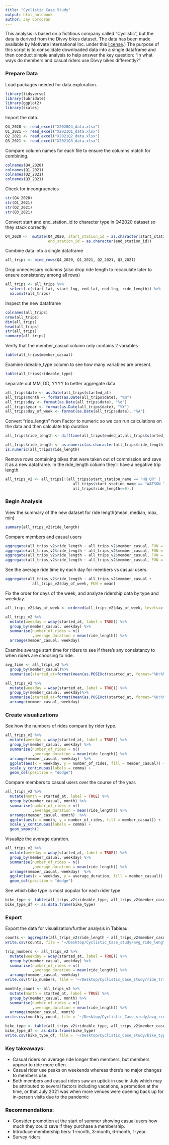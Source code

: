 ```yaml
---
title: "Cyclistic Case Study"
output: html_notebook
author: Jay Corcoran
---
```


This analysis is based on a fictitious company called "Cyclistic", but the data is derived from the Divvy bikes dataset. The data has been made available by Motivate International Inc. under this [license](http://www.divvybikes.com).) The purpose of this script is to consolidate downloaded data into a single dataframe and then conduct simple analysis to help answer the key question: “In what ways do members and casual riders use Divvy bikes differently?”

### Prepare Data

Load packages needed for data exploration.
```r
library(tidyverse)
library(lubridate)
library(ggplot2)
library(scales)
```

Import the data.
```r
Q4_2020 <- read_excel("X2020Q4_data.xlsx")
Q1_2021 <- read_excel("X2021Q1_data.xlsx")
Q2_2021 <- read_excel("X2021Q2_data.xlsx")
Q3_2021 <- read_excel("X2021Q3_data.xlsx")
```

Compare column names for each file to ensure the columns match for combining. 
```r
colnames(Q4_2020)
colnames(Q1_2021)
colnames(Q2_2021)
colnames(Q3_2021)
```

Check for incongruencies
```r
str(Q4_2020)
str(Q1_2021)
str(Q2_2021)
str(Q3_2021)
```

Convert start and end_station_id to character type in Q42020 dataset so they stack correctly
```r
Q4_2020 <-  mutate(Q4_2020, start_station_id = as.character(start_station_id),
                   end_station_id = as.character(end_station_id))
```

Combine data into a single dataframe
```r
all_trips <- bind_rows(Q4_2020, Q1_2021, Q2_2021, Q3_2021)
```

Drop unnecessary columns (also drop ride length to recaculate later to ensure consistency among all rows)
```r
all_trips <- all_trips %>%  
  select(-c(start_lat, start_lng, end_lat, end_lng, ride_length)) %>%
  na.omit(all_trips)
```

Inspect the new dataframe
```r
colnames(all_trips)
nrow(all_trips)
dim(all_trips)  
head(all_trips)  
str(all_trips)  
summary(all_trips)
```

Verify that the member_casual column only contains 2 variables
```r
table(all_trips$member_casual)
```

Examine rideable_type column to see how many variables are present.
```r
table(all_trips$rideable_type)
```

separate out MM, DD, YYYY to better aggregate data
```r
all_trips$date <- as.Date(all_trips$started_at)
all_trips$month <- format(as.Date(all_trips$date), "%m")
all_trips$day <- format(as.Date(all_trips$date), "%d")
all_trips$year <- format(as.Date(all_trips$date), "%Y")
all_trips$day_of_week <- format(as.Date(all_trips$date), "%A")
```

Convert "ride_length" from Factor to numeric so we can run calculations on the data and then calculate trip duration
```r
all_trips$ride_length <- difftime(all_trips$ended_at,all_trips$started_at)

all_trips$ride_length <- as.numeric(as.character(all_trips$ride_length))
is.numeric(all_trips$ride_length)

```

Remove rows containing bikes that were taken out of commission and save it as a new dataframe. In the ride_length column they'll have a negative trip length.
```r
all_trips_v2 <- all_trips[!(all_trips$start_station_name == "HQ QR" | 
                              all_trips$start_station_name == "WATSON TESTING - DIVVY" |
                              all_trips$ride_length<=0),]
```
### Begin Analysis
View the summary of the new dataset for ride length(mean, median, max, min)
```r
summary(all_trips_v2$ride_length)
```

Compare members and casual users
```r
aggregate(all_trips_v2$ride_length ~ all_trips_v2$member_casual, FUN = mean)
aggregate(all_trips_v2$ride_length ~ all_trips_v2$member_casual, FUN = median)
aggregate(all_trips_v2$ride_length ~ all_trips_v2$member_casual, FUN = max)
aggregate(all_trips_v2$ride_length ~ all_trips_v2$member_casual, FUN = min)
```

See the average ride time by each day for members vs casual users.
```r
aggregate(all_trips_v2$ride_length ~ all_trips_v2$member_casual +
            all_trips_v2$day_of_week, FUN = mean)
```

Fix the order for days of the week, and analyze ridership data by type and weekday.
```r
all_trips_v2$day_of_week <- ordered(all_trips_v2$day_of_week, levels=c("Sunday", "Monday", "Tuesday", "Wednesday", "Thursday", "Friday", "Saturday"))

all_trips_v2 %>% 
  mutate(weekday = wday(started_at, label = TRUE)) %>% 
  group_by(member_casual, weekday) %>%
  summarise(number_of_rides = n()	
            ,average_duration = mean(ride_length)) %>% 
  arrange(member_casual, weekday)	
```

Examine average start time for riders to see if there's any consistancy to when riders are choosing to ride.

```r
avg_time <- all_trips_v2 %>%
  group_by(member_casual)%>%
  summarise(started_at=format(mean(as.POSIXct(started_at, format="%H:%M:%S"),na.rm=T), format="%H:%M:%S"))

all_trips_v2 %>%
  mutate(weekday = wday(started_at, label = TRUE)) %>% 
  group_by(member_casual, weekday)%>%
  summarise(started_at=format(mean(as.POSIXct(started_at, format="%H:%M:%S"),na.rm=T), format="%H:%M:%S")) %>%
  arrange(member_casual, weekday)
```

### Create visualizations 

See how the numbers of rides compare by rider type.
```r
all_trips_v2 %>% 
  mutate(weekday = wday(started_at, label = TRUE)) %>% 
  group_by(member_casual, weekday) %>% 
  summarise(number_of_rides = n()
            ,average_duration = mean(ride_length)) %>% 
  arrange(member_casual, weekday)  %>% 
  ggplot(aes(x = weekday, y = number_of_rides, fill = member_casual)) +
  scale_y_continuous(labels = comma) +
  geom_col(position = "dodge")
```

Compare members to casual users over the course of the year.
```r
all_trips_v2 %>% 
  mutate(month = started_at, label = TRUE) %>%
  group_by(member_casual, month) %>% 
  summarise(number_of_rides = n()
            ,average_duration = mean(ride_length)) %>% 
  arrange(member_casual, month)  %>% 
  ggplot(aes(x = month, y = number_of_rides, fill = member_casual)) +
  scale_y_continuous(labels = comma) +
  geom_smooth()
```

Visualize the average duration.
```r
all_trips_v2 %>% 
  mutate(weekday = wday(started_at, label = TRUE)) %>% 
  group_by(member_casual, weekday) %>% 
  summarise(number_of_rides = n()
            ,average_duration = mean(ride_length)) %>% 
  arrange(member_casual, weekday)  %>% 
  ggplot(aes(x = weekday, y = average_duration, fill = member_casual)) +
  geom_col(position = "dodge")
```

See which bike type is most popular for each rider type.
```r
bike_type <- table(all_trips_v2$rideable_type, all_trips_v2$member_casual)
bike_type_df <- as.data.frame(bike_type)
```

### Export

Export the data for visualization/further analysis in Tableau.
```r
counts <- aggregate(all_trips_v2$ride_length ~ all_trips_v2$member_casual + all_trips_v2$day_of_week, FUN = mean)
write.csv(counts, file = '~/Desktop/Cyclistic_Case_study/avg_ride_length.csv')

trip_numbers <- all_trips_v2 %>% 
  mutate(weekday = wday(started_at, label = TRUE)) %>% 
  group_by(member_casual, weekday) %>% 
  summarise(number_of_rides = n()
            ,average_duration = mean(ride_length)) %>% 
  arrange(member_casual, weekday)
write.csv(trip_numbers, file = '~/Desktop/Cyclistic_Case_study/ride_trips.csv')

monthly_count <- all_trips_v2 %>% 
  mutate(month = started_at, label = TRUE) %>%
  group_by(member_casual, month) %>% 
  summarise(number_of_rides = n()
            ,average_duration = mean(ride_length)) %>% 
  arrange(member_casual, month)
write.csv(monthly_count, file = '~/Desktop/Cyclistic_Case_study/avg_ride_length_monthly.csv')

bike_type <- table(all_trips_v2$rideable_type, all_trips_v2$member_casual)
bike_type_df <- as.data.frame(bike_type)
write.csv(bike_type_df, file = '~/Desktop/Cyclistic_Case_study/bike_type.csv')

```

### Key takeaways:
* Casual riders on average ride longer then members, but members appear to ride more often.
* Casual rider use peaks on weekends whereas there's no major changes to members use.
* Both members and casual riders saw an uptick in use in July which may be attributed to several factors including vacations, a promotion at the time, or that July 2021 was when more venues were opening back up for in-person visits due to the pandemic

### Recommendations:
* Consider promotion at the start of summer showing casual users how much they could save if they purchase a membership.
* Introduce membership tiers: 1-month, 3-month, 6-month, 1-year. 
* Survey riders


